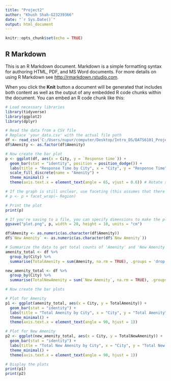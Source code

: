 ---
title: "Project2"
author: "Khush Shah-G23239366"
date: "`r Sys.Date()`"
output: html_document
---

```{r setup, include=FALSE}
knitr::opts_chunk$set(echo = TRUE)
```

## R Markdown

This is an R Markdown document. Markdown is a simple formatting syntax for authoring HTML, PDF, and MS Word documents. For more details on using R Markdown see <http://rmarkdown.rstudio.com>.

When you click the **Knit** button a document will be generated that includes both content as well as the output of any embedded R code chunks within the document. You can embed an R code chunk like this:

```{r}
# Load necessary libraries
library(tidyverse)
library(ggplot2)
library(dplyr)
```

```{r}
# Read the data from a CSV file
# Replace 'your_data.csv' with the actual file path
df <- read_csv('C:/Users/nupur/computer/Desktop/Intro_DS/DATS6101_Project/US_Accidents.csv')
df$Amenity <- as.factor(df$Amenity)

# Now create the bar plot
p <- ggplot(df, aes(x = City, y = `Response time`)) +
  geom_bar(stat = "identity", position = position_dodge()) +
  labs(title = "Response Time by City", x = "City", y = "Response Time") +
  scale_fill_discrete(name = "Amenity") +
  theme_minimal() +
  theme(axis.text.x = element_text(angle = 65, vjust = 0.6)) # Rotate x-axis labels

# If the graph is still unclear, use faceting (this assumes that there is a 'Region' column)
# p <- p + facet_wrap(~ Region)

# Print the plot
print(p)

# If you're saving to a file, you can specify dimensions to make the plot larger and less 'fuzzy'
ggsave("plot.png", p, width = 20, height = 10, units = "cm") 

```

```{r}
df$Amenity <- as.numeric(as.character(df$Amenity))
df$`New Amenity` <- as.numeric(as.character(df$`New Amenity`))

# Summarize the data to get total counts of 'Amenity' and 'New Amenity' for each city
amenity_total <- df %>%
  group_by(City) %>%
  summarise(TotalAmenity = sum(Amenity, na.rm = TRUE), .groups = 'drop')

new_amenity_total <- df %>%
  group_by(City) %>%
  summarise(TotalNewAmenity = sum(`New Amenity`, na.rm = TRUE), .groups = 'drop')

# Now create the bar plots

# Plot for Amenity
p1 <- ggplot(amenity_total, aes(x = City, y = TotalAmenity)) +
  geom_bar(stat = "identity") +
  labs(title = "Total Amenity by City", x = "City", y = "Total Amenity") +
  theme_minimal() +
  theme(axis.text.x = element_text(angle = 90, hjust = 1))

# Plot for New Amenity
p2 <- ggplot(new_amenity_total, aes(x = City, y = TotalNewAmenity)) +
  geom_bar(stat = "identity") +
  labs(title = "Total New Amenity by City", x = "City", y = "Total New Amenity") +
  theme_minimal() +
  theme(axis.text.x = element_text(angle = 90, hjust = 1))

# Display the plots
print(p1)
print(p2)
```


